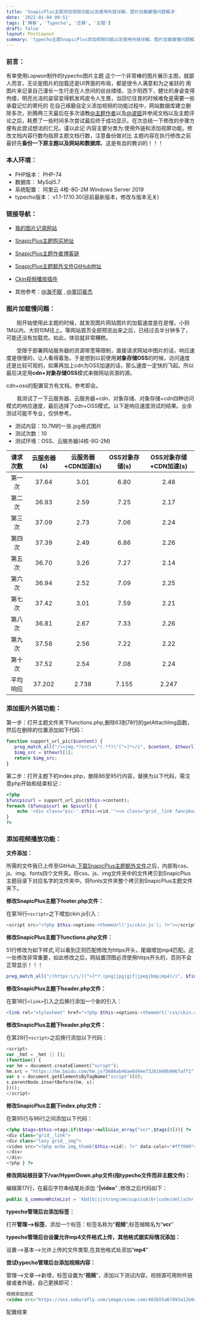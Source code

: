 ```yaml
---
title: 'SnapicPlus主题添加视频功能以及使用外链详解、图片加载缓慢问题解决'
date: '2022-01-04 09:51'
tags: ['博客', 'Typecho', '迁移', '主题']
draft: false
layout: PostLayout
summary: 'typecho主题SnapicPlus添加视频功能以及使用外链详解、图片加载缓慢问题解决'
---
```


<TOCInline toc={props.toc} />

### 前言：

有幸使用Lopwon制作的typecho图片主题
这个一个非常棒的图片展示主图，就鄙人而言，无论是图片的加载还是UI界面的布局，都是很令人满意和为之雀跃的
用图片来记录自己漫长一生行走在人世间的丝丝缕缕。当夕阳西下，健壮的身姿变得佝偻，明亮光洁的姿容变得鹤发鸡皮令人生畏，当回忆往昔的时候难免是需要一些承载记忆的寄托的
在自己琢磨自定义添加视频的功能过程中，网站数据库建立删除多次，折腾两三天最后在多次请教[@主题作者](http://www.lopwon.com/)以及[@波妞](https://xn--3vs316b.com/)并参阅文档以及主题评论之后，耗费了一些时间多次尝试最后终于成功显示。在次总结一下修改的步骤方便有此尝试想法的仁兄。谨以此记
内容主要分类为:使用外链和添加视屏功能。修改文档内容行数均指原主题文档行数，注意备份做对比
主题内容在执行修改之前最好先**备份一下原主题以及网站和数据库**。这是有血的教训的！！！

### 本人环境：

- PHP版本： PHP-74
- 数据库： MySql5.7
- 系统配置： 阿里云 4核-8G-2M Windows Server 2019
- typecho版本： v1.1-17.10.30(目前最新版本，修改与版本无关)

### 链接导航：

- [我的图片记录网站](http://view.sakurafly.com)

- [SnapicPlus主题购买地址](http://www.lopwon.com/snapic.html)

- [SnapicPlus主题作者博客链](http://www.lopwon.com/)

- [SnapicPlus主题额外文件GitHub地址](https://github.com/SAKURAFLY0910/Resource/tree/master/SnapicPlus%E4%B8%BB%E9%A2%98%E4%BF%AE%E6%94%B9%E6%96%87%E4%BB%B6)

- [Ckin视频播放插件](https://hunzaboy.github.io/Ckin-Video-Player/)

- 其他参考：[@海不眠](https://wcnmb.cn/8.html) , [@掌印豪杰](http://www.zhangyin.org/post/242.html)

### 图片加载慢问题：

　　刚开始使用此主题的时候，就发现图片网站图片的加载速度是在是慢，小则1M以内，大则10M往上。等网站首页全部预览出来之后，已经过去半分钟多了，可能还没有加载完。如此，体验就非常糟糕。

　　受限于部署网站服务器的资源带宽等限制，直接请求网站中图片的话，响应速度是很慢的，让人看得着急。于是想到以前使用**对象存储OSS**的时候，访问速度还是比较可观的，如果再加上cdn为OSS加速的话，那么速度一定快的飞起。所以最后决定用**cdn+对象存储OSS**模式来做网站资源的源。

cdn+oss的配置官方有文档，参考即会。

　　我测试了一下云服务器、云服务器+cdn、对象存储、对象存储+cdn四种访问模式的响应速度，最后选择了cdn+OSS模式。以下是响应速度测试的结果。业余测试可能不专业，仅供参考。

- 测试内容：10.7M的一张.jpg格式图片
- 测试次数：10
- 测试环境：OSS、云服务器(4核-8G-2M)

| 请求次数 | 云服务器(s) | 云服务器+CDN加速(s) | OSS对象存储(s) | OSS对象存储+CDN加速(s) |
| :------: | :---------: | :-----------------: | :------------: | :--------------------: |
|  第一次  |    37.64    |        3.01         |      6.80      |          2.48          |
|  第二次  |    36.93    |        2.59         |      7.25      |          2.17          |
|  第三次  |    37.09    |        2.73         |      7.06      |          2.24          |
|  第四次  |    37.39    |        2.49         |      6.86      |          2.26          |
|  第五次  |    36.70    |        3.26         |      7.27      |          2.14          |
|  第六次  |    36.94    |        2.52         |      7.09      |          2.25          |
|  第七次  |    37.42    |        3.01         |      7.59      |          2.21          |
|  第八次  |    36.81    |        2.67         |      7.33      |          2.26          |
|  第九次  |    37.58    |        2.56         |      7.22      |          2.22          |
|  第十次  |    37.52    |        2.54         |      7.08      |          2.24          |
| 平均响应 |   37.202    |        2.738        |     7.155      |         2.247          |



### 添加图片外链功能：

第一步：打开主题文件夹下functions.php,删除63到78行的getAttachImg函数，然后在删除的位置添加如下代码：

```php
function support_url_pic($content) {
   preg_match_all("/\<img.*?src\=\"(.*?)\"[^>]*>/i", $content, $theurl);
   $img_src = $theurl[1];
   return $img_src;
}
```

第二步：打开主题下的index.php，删除86至95行内容，替换为以下代码，需注意php开始和结束标记：

```php
<?php
$funcpicurl = support_url_pic($this->content);
foreach ($funcpicurl as $picurl) {
    echo '<div class="pic-'.$this->cid.'"><a class="grid__link fancybox-buttons" href="'.$picurl.'" data-fancybox-group="gallery-'.$this->cid.'"><img class="lazy grid__img" src="/usr/themes/SnapicPlus/img/loading.gif" data-original="'.$picurl.'" /></a></div>';
}
?>
```

### 添加视频播放功能：

**文件添加：**

所需的文件我已上传至GitHub,[下载SnapicPlus主题额外文件](https://github.com/SAKURAFLY0910/Resource/tree/master/SnapicPlus%E4%B8%BB%E9%A2%98%E4%BF%AE%E6%94%B9%E6%96%87%E4%BB%B6)之后，内部有css、js、img、fonts四个文件夹。将css、js、img文件夹中的文件拷贝到SnapicPlus主题目录下对应名字的文件夹中。将fonts文件夹整个拷贝到SnapicPlus主题文件夹下。

**修改SnapicPlus主题下footer.php文件：**

在第16行`<script>`之下增加ckin.js引入：

```php
<script src="<?php $this->options->themeUrl('js/ckin.js'); ?>"></script>
```

**修改SnapicPlus主题下functions.php文件：**

51行修改为如下样式,可以看到正则匹配修改为https开头，尾缀增加mp4匹配。这一处修改非常重要，如此修改之后，网站置顶图必须使用https开头的，否则不会正常显示！！！

```php
preg_match_all("/(https:\/\/)[^>]*?.(png|jpg|gif|jpeg|bmp|mp4)/i", $final['text'], $thumbUrl);
```

**修改SnapicPlus主题下header.php文件：**

在第18行`<link>`引入之后换行添加一个新的引入：

```php
<link rel="stylesheet" href="<?php $this->options->themeUrl('css/ckin.css'); ?>" />
```

**修改SnapicPlus主题下header.php文件：**

在第28行`<script>`之后换行添加以下代码：

```php
<script>
var _hmt = _hmt || [];
(function() {
var hm = document.createElement("script");
hm.src = "https://hm.baidu.com/hm.js?5686ab48ae6d44e73281040b9067aff1";
var s = document.getElementsByTagName("script")[0];
s.parentNode.insertBefore(hm, s);
})();
</script>
```

**修改SnapicPlus主题下index.php文件：**

在第95行与96行之间添加以下代码：

```php
<?php $tags=$this->tags;if($tags!=null&&in_array("vcr",$tags[0])){ ?>
<div class="grid__link">
<div class="lazy grid__img">
<video src="<?php echo img_thumb($this->cid); ?>" data-color="#fff000"></video>
</div>
</div>
<?php } ?>
```

**修改网站根目录下/var/HyperDown.php文件(指typecho文件而非主题文件)：**

编辑第17行，在最后字符串结尾处添加 “**|video**” ,修改之后代码如下：

```php
public $_commonWhiteList = 'kbd|b|i|strong|em|sup|sub|br|code|del|a|hr|small|video';
```

**typecho管理后台添加标签：**

打开**管理-->标签**，添加一个标签：标签名称为“**视频**”;标签缩略名为“**vcr**”

**typecho管理后台设置允许mp4文件格式上传，其他格式据实际情况添加：**

设置-->基本-->允许上传的文件类型,在其他格式处添加“**mp4**”



**尝试typecho管理后台添加视频内容：**

管理-->文章-->新增，标签设置为“**视频**”，添加以下测试内容，视频源可用附件链接或者外链，自己更换即可：

```md
视频添加测试
<video src="https://oss.sakurafly.com/image/view.com/483b55a67893a12b048f3e2c8bae4aec.mp4"></video>
```

配置结束

